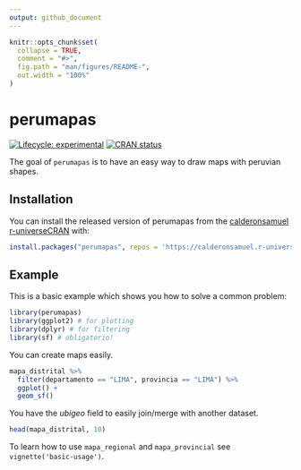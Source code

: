 ```yaml
---
output: github_document
---
```


<!-- README.md is generated from README.Rmd. Please edit that file -->

```r
knitr::opts_chunk$set(
  collapse = TRUE,
  comment = "#>",
  fig.path = "man/figures/README-",
  out.width = "100%"
)
```

# perumapas

<!-- badges: start -->
[![Lifecycle: experimental](https://img.shields.io/badge/lifecycle-experimental-orange.svg)](https://lifecycle.r-lib.org/articles/stages.html#experimental)
[![CRAN status](https://www.r-pkg.org/badges/version/perumapas)](https://CRAN.R-project.org/package=perumapas)
<!-- badges: end -->

The goal of `perumapas` is to have an easy way to draw maps with peruvian shapes.

## Installation

You can install the released version of perumapas from the [calderonsamuel r-universeCRAN](https://calderonsamuel.r-universe.dev/) with:

``` r
install.packages("perumapas", repos = 'https://calderonsamuel.r-universe.dev')
```

## Example

This is a basic example which shows you how to solve a common problem:

```r
library(perumapas)
library(ggplot2) # for plotting
library(dplyr) # for filtering
library(sf) # obligatorio!
```

You can create maps easily.


```r
mapa_distrital %>% 
  filter(departamento == "LIMA", provincia == "LIMA") %>% 
  ggplot() +
  geom_sf()
```

You have the *ubigeo* field to easily join/merge with another dataset.

```r
head(mapa_distrital, 10)
```

To learn how to use `mapa_regional` and `mapa_provincial` see `vignette('basic-usage')`.
